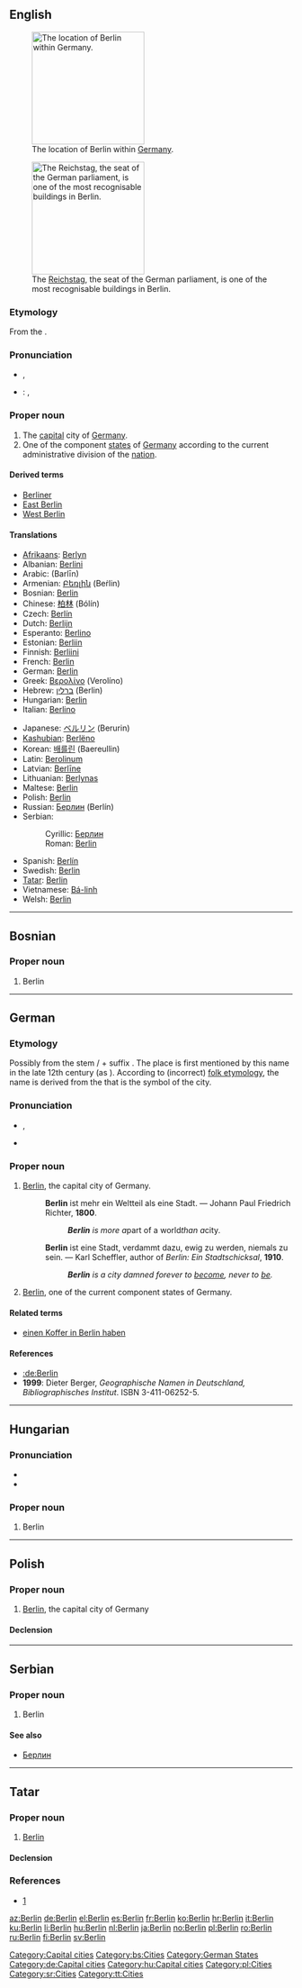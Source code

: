 {{wikipedia}}
{{also|Berlín}}
==English==
[[Image:Deutschland Lage Berlins.svg|thumb|200px|The location of Berlin within [[Germany]].]]

[[Image:Berlin reichstag CP.jpg|thumb|200px|The [[w:Reichstag (building)|Reichstag]], the seat of  the German parliament, is one of the most recognisable buildings in Berlin.]]

===Etymology===
From the {{etyl|de}} {{term|Berlin|lang=de}}.

===Pronunciation===
* {{a|UK}} {{IPA|/bə(ɹ)ˈlɪn/}}, {{SAMPA|/b@(r)"lIn/}}
* {{a|GenAM}}: {{IPA|[bɚˈlɪn]}}, {{SAMPA|/b@`"lIn/}}
*: {{rhymes|ɪn}}

===Proper noun===
{{en-proper noun}}

# The [[capital]] city of [[Germany]].
# One of the component [[state]]s of [[Germany]] according to the current administrative division of the [[nation]].

====Derived terms====
* [[Berliner]]
* [[East Berlin]]
* [[West Berlin]]

====Translations====
{{trans-top|capital city of Germany}}
* [[Afrikaans]]: [[Berlyn]]
* Albanian: [[Berlini]]
* Arabic: {{Arab|[[برلين]]}} (Barlīn)
* Armenian: [[Բեռլին]] (Beṙlin)
* Bosnian: [[Berlin#Bosnian|Berlin]] {{m}}
* Chinese: [[柏林]] (Bólín)
* Czech: [[Berlín]] {{m}}
* Dutch: [[Berlijn]] {{n}}
* Esperanto: [[Berlino]]
* Estonian: [[Berliin]]
* Finnish: [[Berliini]]
* French: [[Berlin#French|Berlin]]
* German: [[Berlin#German|Berlin]] {{n}}
* Greek: [[Βερολίνο]] (Verolíno) {{n}}
* Hebrew: [[ברלין]] (Berlin) {{f}}
* Hungarian: [[Berlin#Hungarian|Berlin]]
* Italian: [[Berlino]] {{f}}
{{trans-mid}}
* Japanese: [[ベルリン]] (Berurin)
* [[Kashubian]]: [[Berlëno]]
* Korean: [[배를린]] (Baereullin)
* Latin: [[Berolinum]] {{n}}
* Latvian: [[Berlīne]] {{f}}
* Lithuanian: [[Berlynas]]
* Maltese: [[Berlin#Maltese|Berlin]]
* Polish: [[Berlin#Polish|Berlin]]
* Russian: [[Берлин]] (Berlín) {{m}}
* Serbian:
*: Cyrillic: [[Берлин#Serbian|Берлин]] {{m}}
*: Roman: [[Berlin#Serbian|Berlin]] {{m}}
* Spanish: [[Berlín]] {{m}}
* Swedish: [[Berlin#Swedish|Berlin]]
* [[Tatar]]: [[Berlin#Tatar|Berlin]]
* Vietnamese: [[Bá-linh]]
* Welsh: [[Berlin#Welsh|Berlin]] {{f}}
{{trans-bottom}}

[[Category:Capital cities]]

----

==Bosnian==

===Proper noun===
{{infl|bs|proper noun|g=m}}

# Berlin

[[Category:bs:Cities]]

----

==German==

===Etymology===
Possibly from the {{etyl|pox|de}} stem {{term|berl-|lang=pox}} / {{term|birl-||swamp|lang=pox}} + suffix {{term|-in|lang=pox}}. The place is first mentioned by this name in the late 12th century (as {{term|Berlyn|lang=gml}}). According to (incorrect) [[folk etymology]], the name is derived from the {{term|Bär||bear|lang=de}} that is the symbol of the city.

===Pronunciation===
* {{a|Standard New High German}} {{IPA|[bɛɐˈliːn]|[bɛʁˈliːn]|lang=de}},
* {{a|Berlinisch}} {{IPA|[baliːn]|[baliːən]|lang=de}}
*: {{Audio|De-Berlin-pronunciation.ogg|Audio (Berlin)}}

===Proper noun===
{{infl|de|noun|g=n}}

# [[Berlin#English|Berlin]], the capital city of Germany.
#: '''Berlin''' ist mehr ein Weltteil als eine Stadt. &mdash; Johann Paul Friedrich Richter, '''1800'''.
#:: '''''Berlin''' is more a ''part of a world'' than a ''city''.''
#: '''Berlin''' ist eine Stadt, verdammt dazu, ewig zu werden, niemals zu sein. &mdash; Karl Scheffler, author of ''Berlin: Ein Stadtschicksal'', '''1910'''.
#:: '''''Berlin''' is a city damned forever to [[become]], never to [[be]].''
# [[Berlin#English|Berlin]], one of the current component states of Germany.

====Related terms====
* [[einen Koffer in Berlin haben]]

====References====
* [[:de:Berlin]]
* '''1999''': Dieter Berger, ''Geographische Namen in Deutschland, Bibliographisches Institut''. ISBN 3-411-06252-5.

[[Category:German States]]
[[Category:de:Capital cities]]

----

==Hungarian==

===Pronunciation===
* {{IPA|/ˈbɛrlin/|lang=hu}}
* {{hyphenation|Ber|lin}}

===Proper noun===
{{infl|hu|proper noun}}

# Berlin

[[Category:hu:Capital cities]]

----

==Polish==

===Proper noun===
{{infl|pl|proper noun|g=m}}

# [[Berlin#English|Berlin]], the capital city of Germany

====Declension====
{{pl-decl-noun-sing|Berlin|Berlina|Berlinowi|Berlin|Berlinem|Berlinie|Berlinie}}

[[Category:pl:Cities]]

----

==Serbian==

===Proper noun===
{{infl|sr|proper noun|g=m}}

# Berlin

====See also====
* [[Берлин#Serbian|Берлин]]

[[Category:sr:Cities]]

----

==Tatar==

===Proper noun===
{{infl|tt|proper noun}}

# [[Berlin#English|Berlin]]

====Declension====
{{tt-latin-noun|nıñ|ga|nı|da|dan}}

===References===
* [http://www.azatliq.org/analysis/analysis/tb/2003/01/BB6CA28F-3929-4E12-BCF8-C68A65991966.asp]

[[Category:tt:Cities]]

[[az:Berlin]]
[[de:Berlin]]
[[el:Berlin]]
[[es:Berlin]]
[[fr:Berlin]]
[[ko:Berlin]]
[[hr:Berlin]]
[[it:Berlin]]
[[ku:Berlin]]
[[li:Berlin]]
[[hu:Berlin]]
[[nl:Berlin]]
[[ja:Berlin]]
[[no:Berlin]]
[[pl:Berlin]]
[[ro:Berlin]]
[[ru:Berlin]]
[[fi:Berlin]]
[[sv:Berlin]]